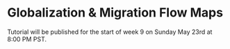 # Globalization & Migration Flow Maps

Tutorial will be published for the start of week 9 on Sunday May 23rd at 8:00 PM PST. 

